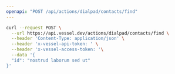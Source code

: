 ```yaml
---
openapi: "POST /api/actions/dialpad/contacts/find"
---
```


<RequestExample>

```bash Request
curl --request POST \
  --url https://api.vessel.dev/actions/dialpad/contacts/find \
  --header 'Content-Type: application/json' \
  --header 'x-vessel-api-token: ' \
  --header 'x-vessel-access-token: '\
  --data '{
  "id": "nostrud laborum sed ut"
}'
```

</RequestExample>
